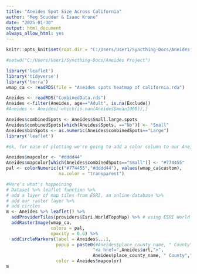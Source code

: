 ```yaml
---
title: "Aneides Spot Size Across California"
author: "Meg Scudder & Isaac Krone"
date: "2025-01-30"
output: html_document
always_allow_html: yes
---
```

```r
knitr::opts_knit$set(root.dir = "C:/Users/User1/Syncthing-Docs/Aneides Project")
```

```r
#setwd("C:/Users/User1/Syncthing-Docs/Aneides Project")

library('leaflet')
library('tidyverse')
library('terra')
wmap_ca <- readRDS(file = "Aneides spots heatmap of california.rda")

Aneides <- readRDS("CombinedData.rds")
Aneides <-filter(Aneides, age=="Adult", is.na(Exclude))
#Aneides <- Aneides[-which(is.nan(Aneides$mean1000)),]

Aneides$combinedSpots <- Aneides$Small.large.spots
Aneides$combinedSpots[which(Aneides$Spots. =="No")] <- "Small"
Aneides$binSpots <- as.numeric(Aneides$combinedSpots=="Large")
library('leaflet')

#ok, for ease of plotting we're going to add a color column to our Aneides data

Aneides$mapcolor <- "#dddd44"
Aneides$mapcolor[which(Aneides$combinedSpots=="Small")] <- "#774455"
pal <- colorNumeric(c("#774455","#dddd44"), values(wmap_ca$custom),
                    na.color = "transparent")

#Here's what's happeining
# Dataset %>% leaflet function %>% 
# add a layer of map tiles from ESRI, an online database %>%
# add our raster layer %>%
# add circles
m <- Aneides %>% leaflet() %>%
  addProviderTiles(providers$Esri.WorldTopoMap) %>% # using ESRI World Topo for the background map tiles
  addRasterImage(wmap_ca, 
                 colors = pal,
                 opacity = 0.6) %>%
  addCircleMarkers(label = Aneides$...1,
                   popup = paste0(#Aneides$place_county_name, " County","<br>",
                                 "<a href=",Aneides$url,">",
                                 Aneides$place_county_name, " County","</a>"),
                   color = Aneides$mapcolor)
m
```

